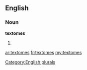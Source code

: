 ==English==

===Noun===
'''textomes'''

# {{plural of|[[textome]]}}

[[Category:English plurals]]

[[ar:textomes]]
[[fr:textomes]]
[[my:textomes]]